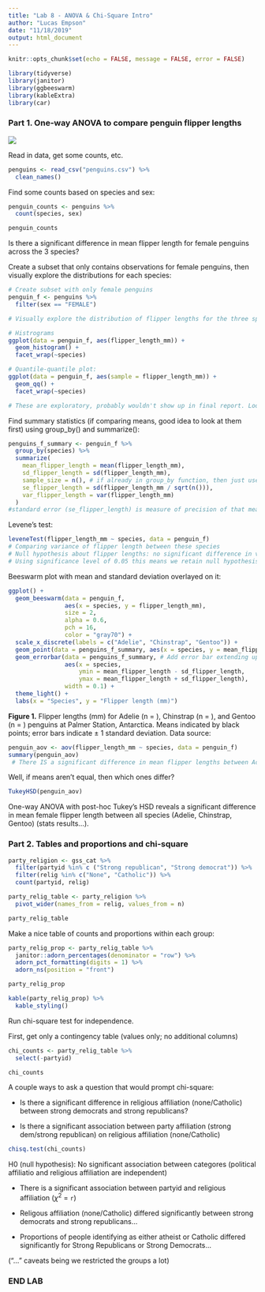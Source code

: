 ```yaml
---
title: "Lab 8 - ANOVA & Chi-Square Intro"
author: "Lucas Empson"
date: "11/18/2019"
output: html_document
---
```


```r
knitr::opts_chunk$set(echo = FALSE, message = FALSE, error = FALSE)
```

```r
library(tidyverse)
library(janitor)
library(ggbeeswarm)
library(kableExtra)
library(car)
```

### Part 1. One-way ANOVA to compare penguin flipper lengths

![](penguin-heights.jpg)

Read in data, get some counts, etc.


```r

penguins <- read_csv("penguins.csv") %>% 
  clean_names()

```

Find some counts based on species and sex:
```r

penguin_counts <- penguins %>% 
  count(species, sex)

penguin_counts

```

Is there a significant difference in mean flipper length for female penguins across the 3 species?

Create a subset that only contains observations for female penguins, then visually explore the distributions for each species:
```r
# Create subset with only female penguins
penguin_f <- penguins %>% 
  filter(sex == "FEMALE")

# Visually explore the distribution of flipper lengths for the three species:

# Histrograms
ggplot(data = penguin_f, aes(flipper_length_mm)) +
  geom_histogram() +
  facet_wrap(~species)

# Quantile-quantile plot:
ggplot(data = penguin_f, aes(sample = flipper_length_mm)) +
  geom_qq() +
  facet_wrap(~species)

# These are exploratory, probably wouldn't show up in final report. Look close to normally distributed, all groups n > 30 >>> use parametric one-way ANOVA to compare flipper lengths. Could put in methods: prior to hypothesis testing these steps were taken to get to this conclusion ^.

```

Find summary statistics (if comparing means, good idea to look at them first) using group_by() and summarize(): 
```r

penguins_f_summary <- penguin_f %>% 
  group_by(species) %>% 
  summarize(
    mean_flipper_length = mean(flipper_length_mm),
    sd_flipper_length = sd(flipper_length_mm),
    sample_size = n(), # if already in group_by function, then just use n
    se_flipper_length = sd(flipper_length_mm / sqrt(n())),
    var_flipper_length = var(flipper_length_mm)
  )
#standard error (se_flipper_length) is measure of precision of that mean estimate

```

Levene's test:
```r
leveneTest(flipper_length_mm ~ species, data = penguin_f)
# Comparing variance of flipper length between these species
# Null hypothesis about flipper lengths: no significant difference in variance of flipper length between groups (species)
# Using significance level of 0.05 this means we retain null hypothesis of equal variances
```

Beeswarm plot with mean and standard deviation overlayed on it:

```r

ggplot() +
  geom_beeswarm(data = penguin_f,
                aes(x = species, y = flipper_length_mm),
                size = 2,
                alpha = 0.6,
                pch = 16,
                color = "gray70") +
  scale_x_discrete(labels = c("Adelie", "Chinstrap", "Gentoo")) +
  geom_point(data = penguins_f_summary, aes(x = species, y = mean_flipper_length)) + # If pulling from different data frames, make sure order is the same
  geom_errorbar(data = penguins_f_summary, # Add error bar extending up 1 SD and down 1 SD
                aes(x = species,
                    ymin = mean_flipper_length - sd_flipper_length,
                    ymax = mean_flipper_length + sd_flipper_length),
                width = 0.1) +
  theme_light() +
  labs(x = "Species", y = "Flipper length (mm)")
```

**Figure 1.** Flipper lengths (mm) for Adelie (n = ), Chinstrap (n = ), and Gentoo (n = ) penguins at Palmer Station, Antarctica. Means indicated by black points; error bars indicate $\pm$ 1 standard deviation. Data source: 

```r

penguin_aov <- aov(flipper_length_mm ~ species, data = penguin_f)
summary(penguin_aov)
 # There IS a significant difference in mean flipper lengths between Adelie, Chinstrap, and Gentoo penguins at Palmer Station (F(2, 162) = 411.8, p < 0.0001).
```

Well, if means aren't equal, then which ones differ?
```r
TukeyHSD(penguin_aov)
```

One-way ANOVA with post-hoc Tukey's HSD reveals a significant difference in mean female flipper length between all species (Adelie, Chinstrap, Gentoo) (stats results...).

### Part 2. Tables and proportions and chi-square
```r

party_religion <- gss_cat %>% 
  filter(partyid %in% c ("Strong republican", "Strong democrat")) %>% 
  filter(relig %in% c("None", "Catholic")) %>% 
  count(partyid, relig)

party_relig_table <- party_religion %>% 
  pivot_wider(names_from = relig, values_from = n)

party_relig_table

```

Make a nice table of counts and proportions within each group:
```r

party_relig_prop <- party_relig_table %>% 
  janitor::adorn_percentages(denominator = "row") %>%
  adorn_pct_formatting(digits = 1) %>% 
  adorn_ns(position = "front")

party_relig_prop

kable(party_relig_prop) %>% 
  kable_styling()

```

Run chi-square test for independence.

First, get only a contingency table (values only; no additional columns)

```r

chi_counts <- party_relig_table %>% 
  select(-partyid)

chi_counts
```

A couple ways to ask a question that would prompt chi-square:

- Is there a significant difference in religious affiliation (none/Catholic) between strong democrats and strong republicans?

- Is there a significant association between party affiliation (strong dem/strong republican) on religious affiliation (none/Catholic)

```r

chisq.test(chi_counts)

```

H0 (null hypothesis): No significant association between categores (political affiliatio and religious affiliation are independent)

- There is a significant association between partyid and religious affiliation ($\chi^2$ = `r `) 

- Religous affiliation (none/Catholic) differed significantly between strong democrats and strong republicans...

- Proportions of people identifying as either atheist or Catholic differed significantly for Strong Republicans or Strong Democrats...

("..." caveats being we restricted the groups a lot)

### END LAB









